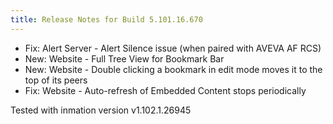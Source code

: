 ```yaml
---
title: Release Notes for Build 5.101.16.670
---
```


- Fix: Alert Server - Alert Silence issue (when paired with AVEVA AF RCS)
- New: Website - Full Tree View for Bookmark Bar
- New: Website - Double clicking a bookmark in edit mode moves it to the top of its peers
- Fix: Website - Auto-refresh of Embedded Content stops periodically

Tested with inmation version v1.102.1.26945